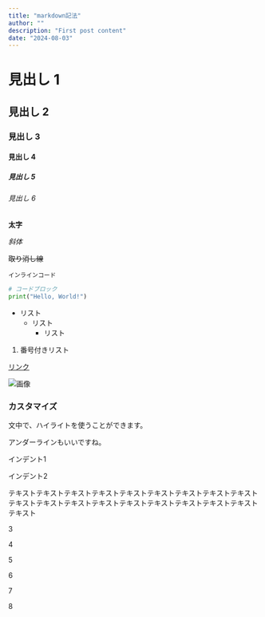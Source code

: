 ```yaml
---
title: "markdown記法"
author: ""
description: "First post content"
date: "2024-08-03"
---
```


# 見出し 1

## 見出し 2

### 見出し 3

#### 見出し 4

##### 見出し 5

###### 見出し 6

**太字**

_斜体_

~~取り消し線~~

`インラインコード`

```python
# コードブロック
print("Hello, World!")
```

- リスト
  - リスト
    - リスト

1. 番号付きリスト

[リンク](https://www.google.com)

![画像](https://www.google.com/images/branding/googlelogo/1x/googlelogo_color_272x92dp.png)

### カスタマイズ

文中で、<HighLight>ハイライト</HighLight>を使うことができます。

<Underline>アンダーライン</Underline>もいいですね。

<Indent>インデント1</Indent>

<Indent tab={2} multi>
インデント2

テキストテキストテキストテキストテキストテキストテキストテキストテキストテキストテキストテキストテキストテキストテキストテキストテキストテキストテキスト

</Indent>

<Indent tab={3}>3</Indent>

<Indent tab={4}>4</Indent>

<Indent tab={5}>5</Indent>

<Indent tab={6}>6</Indent>

<Indent tab={7}>7</Indent>

<Indent tab={8}>8</Indent>
